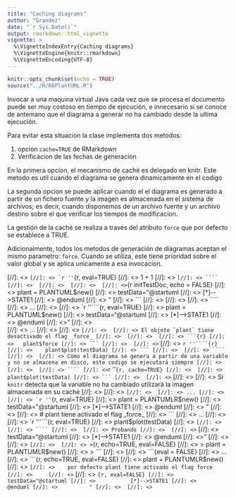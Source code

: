 ```yaml
---
title: "Caching diagrams"
author: "Grandez"
date: "`r Sys.Date()`"
output: rmarkdown::html_vignette
vignette: >
  %\VignetteIndexEntry{Caching diagrams}
  %\VignetteEngine{knitr::rmarkdown}
  %\VignetteEncoding{UTF-8}
---
```


```r
knitr::opts_chunk$set(echo = TRUE)
source("../R/R6PlantUML.R")
```

Invocar a una maquina virtual Java cada vez que se procesa el documento puede ser muy costoso en tiempo de ejecución, e innecesario si se conoce de antemano que el diagrama a generar no ha cambiado desde la ultima ejecución.

Para evitar esta situacion la clase implementa dos metodos:

1. opcion `cache=TRUE` de RMarkdown
2. Verificacion de las fechas de generacion

En la primera opcion, el mecanismo de caché es delegado en knitr. Este metodo es util cuando el diagrama se genera dinamicamente en el codigo

La segunda opcion se puede aplicar cuando el el diagrama es generado a partir de un fichero fuente y la imagen es almacenada en el sistema de archivos; es decir, cuando disponemos de un archivo fuente y un archivo destino sobre el que verificar los tiempos de modificacion.

La gestión de la caché se realiza a través del atributo `force` que por defecto se establece a TRUE.

Adicionalmente, todos los metodos de generación de diagramas aceptan el mismo parametro: `force`. Cuando se utiliza, este tiene prioridad sobre el valor global y se aplica unicamente a esa invocacion.


[//]: <> ````
[//]: <> `r ''````{r, eval=TRUE}
[//]: <> 1 + 1
[//]: <> ```
[//]: <> ````
[//]: <> 
[//]: <> 
[//]: <> 
[//]: <> ```{r initTestDoc, echo = FALSE}
[//]: <>    plant = PLANTUML$new()
[//]: <>    testData="@startuml
[//]: <>                [*]-->STATE1
[//]: <>              @enduml
[//]: <>             "
[//]: <> ```
[//]: <> 
[//]: <>    
[//]: <> ````
[//]: <> ...
[//]: <> 
[//]: <> `r ''````{r, eval=TRUE}
[//]: <>    plant = PLANTUML$new()
[//]: <>    testData="@startuml
[//]: <>                [*]-->STATE1
[//]: <>              @enduml
[//]: <>             "
[//]: <>             
[//]: <> ...
[//]: <> 
[//]: <> ````
[//]: <> 
[//]: <> El objeto `plant` tiene desactivado el flag _force_
[//]: <> 
[//]: <> 
[//]: <> ```{r}
[//]: <>   plant$force
[//]: <> ```
[//]: <> 
[//]: <> ````
[//]: <> `r ''````{r}
[//]: <>    plant$plot(testData)
[//]: <> ```
[//]: <> 
[//]: <> ````
[//]: <> 
[//]: <> Como el diagrama se genera a partir de una variable y no se almacena en disco, este codigo se ejecutará siempre
[//]: <> 
[//]: <> 
[//]: <> ````
[//]: <> `r ''````{r, cache=TRUE}
[//]: <> 
[//]: <>    plant$plot(testData)
[//]: <> ```
[//]: <> 
[//]: <> ````
[//]: <> 
[//]: <> Si `knitr` detecta que la variable no ha cambiado utilizará la imagen almacenada en su caché
[//]: <> 
[//]: <> ````
[//]: <> 
[//]: <> ...
[//]: <> 
[//]: <> `r ''````{r, eval=TRUE}
[//]: <>    plant = PLANTUMLR$new()
[//]: <>    testData="@startuml
[//]: <>                [*]-->STATE1
[//]: <>              @enduml
[//]: <>             "
[//]: <> 
[//]: <>    # plant tiene activado el flag _force_
[//]: <> ```
[//]: <> ...
[//]: <> 
[//]: <> `r ''````{r, eval=TRUE}
[//]: <>    plant$plot(testData)
[//]: <> ```
[//]: <> 
[//]: <> ````
[//]: <> 
[//]: <> Probando
[//]: <> 
[//]: <> ```
[//]: <>  testData="@startuml
[//]: <>           [*]-->STATE1
[//]: <>           @enduml
[//]: <>          "
[//]: <> 
[//]: <> ```
[//]: <> 
[//]: <> >   ```{r, echo=TRUE, eval=FALSE}
[//]: <> >      plant = PLANTUMLR$new()
[//]: <> >   ```
[//]: <>  
[//]: <> ```{eval = FALSE}
[//]: <>    ...
[//]: <>    ```{r, echo=TRUE, eval=FALSE}
[//]: <>       plant = PLANTUMLR$new()
[//]: <>    ```
[//]: <>    por defecto plant tiene activado el flag force
[//]: <>    
[//]: <> ```
[//]: <> ```{r, eval=FALSE}
[//]: <>  testData="@startuml
[//]: <>           [*]-->STATE1
[//]: <>           @enduml
[//]: <>          "
[//]: <> 
[//]: <> ```

